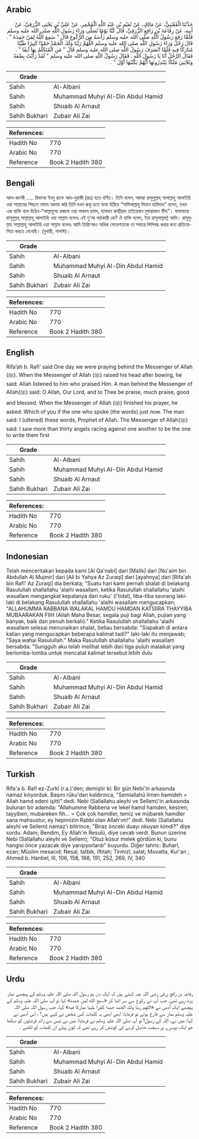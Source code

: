 ## Arabic


<div dir="rtl" lang="ar" style={{fontSize:'larger',backgroundColor:'#f8f9fa',padding:20}}>
حَدَّثَنَا الْقَعْنَبِيُّ، عَنْ مَالِكٍ، عَنْ نُعَيْمِ بْنِ عَبْدِ اللَّهِ الْمُجْمِرِ، عَنْ عَلِيِّ بْنِ يَحْيَى الزُّرَقِيِّ، عَنْ أَبِيهِ، عَنْ رِفَاعَةَ بْنِ رَافِعٍ الزُّرَقِيِّ، قَالَ كُنَّا يَوْمًا نُصَلِّي وَرَاءَ رَسُولِ اللَّهِ صلى الله عليه وسلم فَلَمَّا رَفَعَ رَسُولُ اللَّهِ صلى الله عليه وسلم رَأْسَهُ مِنَ الرُّكُوعِ قَالَ ‏"‏ سَمِعَ اللَّهُ لِمَنْ حَمِدَهُ ‏"‏ ‏.‏ قَالَ رَجُلٌ وَرَاءَ رَسُولِ اللَّهِ صلى الله عليه وسلم اللَّهُمَّ رَبَّنَا وَلَكَ الْحَمْدُ حَمْدًا كَثِيرًا طَيِّبًا مُبَارَكًا فِيهِ فَلَمَّا انْصَرَفَ رَسُولُ اللَّهِ صلى الله عليه وسلم قَالَ ‏"‏ مَنِ الْمُتَكَلِّمُ بِهَا آنِفًا ‏"‏ ‏.‏ فَقَالَ الرَّجُلُ أَنَا يَا رَسُولَ اللَّهِ ‏.‏ فَقَالَ رَسُولُ اللَّهِ صلى الله عليه وسلم ‏"‏ لَقَدْ رَأَيْتُ بِضْعَةً وَثَلاَثِينَ مَلَكًا يَبْتَدِرُونَهَا أَيُّهُمْ يَكْتُبُهَا أَوَّلَ ‏"‏ ‏.‏
</div>
<div style={{backgroundColor:'#f8f9fa',padding:20, marginBottom: 10}}><table> <thead> <tr> <th>Grade</th> <th></th> </tr> </thead> <tbody> <tr><td>Sahih</td><td>Al-Albani</td></tr><tr><td>Sahih</td><td>Muhammad Muhyi Al-Din Abdul Hamid</td></tr><tr><td>Sahih</td><td>Shuaib Al Arnaut</td></tr><tr><td>Sahih Bukhari</td><td>Zubair Ali Zai</td></tr></tbody></table><table> <thead> <tr> <th>References:</th> <th></th> </tr> </thead> <tbody><tr><td>Hadith No</td><td>770</td></tr><tr><td>Arabic No</td><td>770</td></tr><tr><td>Reference</td><td>Book 2 Hadith 380</td></tr></tbody></table></div>

## Bengali


<div dir="ltr" lang="bn" style={{fontSize:'larger',backgroundColor:'#f8f9fa',padding:20}}>
আল-কানবী ..... রিফাআ ইবনু রাফে আয-যুরাকী (রাঃ) হতে বর্ণিত। তিনি বলেন, আমরা রাসূলুল্লাহ্ সালাল্লাহু আলাইহি ওয়া সাল্লামের পিছনে নামায আদায় করি তিনি যখন রুকূ হতে মাথা উঠিয়ে “সামিআল্লাহু লিমান হামিদাহ” বলেন, তখন এক ব্যক্তি বলে উঠেন-“আল্লাহুম্মা রব্বানা ওয়া লাকাল হামদ, হামদান কাছীরান তাইয়েবান মুবারাকান ফীহ”। নামাযান্তে রাসূলুল্লহ্ সাল্লাল্লাহু আলাইহি ওয়া সাল্লাম বলেনঃ এই দু’আ পাঠকারী কে? ঐ ব্যক্তি বলেন, ইয়া রাসূলাল্লাহ্‌! আমি। রাসূলুল্লাহ সাল্লাল্লাহু আলাইহি ওয়া সাল্লাম বলেনঃ আমি তিরিশেরও অধিক ফেরেশতাকে তা সবাগ্রে লিপিবদ্ধ করার জন্য প্রতিযোগিতা করতে দেখেছি। (বুখারী, নাসাঈ)।
</div>
<div style={{backgroundColor:'#f8f9fa',padding:20, marginBottom: 10}}><table> <thead> <tr> <th>Grade</th> <th></th> </tr> </thead> <tbody> <tr><td>Sahih</td><td>Al-Albani</td></tr><tr><td>Sahih</td><td>Muhammad Muhyi Al-Din Abdul Hamid</td></tr><tr><td>Sahih</td><td>Shuaib Al Arnaut</td></tr><tr><td>Sahih Bukhari</td><td>Zubair Ali Zai</td></tr></tbody></table><table> <thead> <tr> <th>References:</th> <th></th> </tr> </thead> <tbody><tr><td>Hadith No</td><td>770</td></tr><tr><td>Arabic No</td><td>770</td></tr><tr><td>Reference</td><td>Book 2 Hadith 380</td></tr></tbody></table></div>

## English


<div dir="ltr" lang="en" style={{fontSize:'larger',backgroundColor:'#f8f9fa',padding:20}}>
Rifa’ah b. Rafi’ said:One day we were praying behind the Messenger of Allah (ﷺ). When the Messenger of Allah (ﷺ) raised his head after bowing, he said: Allah listened to him who praised Him. A man behind the Messenger of Allah(ﷺ) said: O Allah, Our Lord, and to Thee be praise, much praise, good and blessed. When the Messenger of Allah (ﷺ) finished his prayer, he asked: Which of you if the one who spoke (the words) just now. The man said: I (uttered) these words, Prophet of Allah. The Messenger of Allah(ﷺ) said: I saw more than thirty angels racing against one another to be the one to write them first
</div>
<div style={{backgroundColor:'#f8f9fa',padding:20, marginBottom: 10}}><table> <thead> <tr> <th>Grade</th> <th></th> </tr> </thead> <tbody> <tr><td>Sahih</td><td>Al-Albani</td></tr><tr><td>Sahih</td><td>Muhammad Muhyi Al-Din Abdul Hamid</td></tr><tr><td>Sahih</td><td>Shuaib Al Arnaut</td></tr><tr><td>Sahih Bukhari</td><td>Zubair Ali Zai</td></tr></tbody></table><table> <thead> <tr> <th>References:</th> <th></th> </tr> </thead> <tbody><tr><td>Hadith No</td><td>770</td></tr><tr><td>Arabic No</td><td>770</td></tr><tr><td>Reference</td><td>Book 2 Hadith 380</td></tr></tbody></table></div>

## Indonesian


<div dir="ltr" lang="id" style={{fontSize:'larger',backgroundColor:'#f8f9fa',padding:20}}>
Telah menceritakan kepada kami [Al Qa'nabi] dari [Malik] dari [Nu'aim bin Abdullah Al Mujmir] dari [Ali bi Yahya Az Zuraqi] dari [ayahnya] dari [Rifa'ah bin Rafi' Az Zuraqi] dia berkata; "Suatu hari kami pernah shalat di belakang Rasulullah shallallahu 'alaihi wasallam, ketika Rasulullah shallallahu 'alaihi wasallam mengangkat kepalanya dari ruku' (i'tidal), tiba-tiba seorang laki-laki di belakang Rasulullah shallallahu 'alaihi wasallam mengucapkan; "ALLAHUMMA RABBANA WALAKAL HAMDU HAMDAN KATSIIRA THAYYIBA MUBAARAKAN FIIH (Allah Maha Besar, segala puji bagi Allah, pujian yang banyak, baik dan penuh berkah)." Ketika Rasulullah shallallahu 'alaihi wasallam selesai menunaikan shalat, beliau bersabda: "Siapakah di antara kalian yang mengucapkan beberapa kalimat tadi?" laki-laki itu menjawab; "Saya wahai Rasulullah." Maka Rasulullah shallallahu 'alaihi wasallam bersabda: "Sungguh aku telah melihat lebih dari tiga puluh malaikat yang berlomba-lomba untuk mencatat kalimat tersebut lebih dulu
</div>
<div style={{backgroundColor:'#f8f9fa',padding:20, marginBottom: 10}}><table> <thead> <tr> <th>Grade</th> <th></th> </tr> </thead> <tbody> <tr><td>Sahih</td><td>Al-Albani</td></tr><tr><td>Sahih</td><td>Muhammad Muhyi Al-Din Abdul Hamid</td></tr><tr><td>Sahih</td><td>Shuaib Al Arnaut</td></tr><tr><td>Sahih Bukhari</td><td>Zubair Ali Zai</td></tr></tbody></table><table> <thead> <tr> <th>References:</th> <th></th> </tr> </thead> <tbody><tr><td>Hadith No</td><td>770</td></tr><tr><td>Arabic No</td><td>770</td></tr><tr><td>Reference</td><td>Book 2 Hadith 380</td></tr></tbody></table></div>

## Turkish


<div dir="ltr" lang="tr" style={{fontSize:'larger',backgroundColor:'#f8f9fa',padding:20}}>
Rifa'a b. Rafi ez-Zurkî (r.a.)'den; demiştir ki: Bir gün Nebi'in arkasında namaz kılıyorduk. Başını rüku'dan kaldırınca, "Semiallahü limen hamideh = Allah hamd edeni işitti" dedi. Nebi (Sallallahu aleyhi ve Sellem)'in arkasında bulunan bir adamda: "Allahumme Rabbena ve lekel hamd hamden, kesiren, tayyiben, mubareken fih... = Çok çok hamdler, temiz ve mübarek hamdler sana mahsustur, ey hepimizin Rabbi olan Allah'ım!" dedi. Nebi (Sallallahu aleyhi ve Sellem) namaz'ı bitirince; "Biraz önceki duayı okuyan kimdi?" diye sordu. Adam; Bendim, Ey Allah'ın Resulü, diye cevab verdi. Bunun üzerine Nebi (Sallallahu aleyhi ve Sellem); "Otuz küsur melek gördüm ki, bunu hangisi önce yazacak diye yarışıyorlardı" buyurdu. Diğer tahric: Buharî, ezan; Müslim mesacıd; Nesaî, tatbik, iftıtah; Tirmizî, salat; Muvatta, Kur'an ; Ahmed b. Hanbel, III, 106, 158, 188, 191, 252, 269, IV, 340
</div>
<div style={{backgroundColor:'#f8f9fa',padding:20, marginBottom: 10}}><table> <thead> <tr> <th>Grade</th> <th></th> </tr> </thead> <tbody> <tr><td>Sahih</td><td>Al-Albani</td></tr><tr><td>Sahih</td><td>Muhammad Muhyi Al-Din Abdul Hamid</td></tr><tr><td>Sahih</td><td>Shuaib Al Arnaut</td></tr><tr><td>Sahih Bukhari</td><td>Zubair Ali Zai</td></tr></tbody></table><table> <thead> <tr> <th>References:</th> <th></th> </tr> </thead> <tbody><tr><td>Hadith No</td><td>770</td></tr><tr><td>Arabic No</td><td>770</td></tr><tr><td>Reference</td><td>Book 2 Hadith 380</td></tr></tbody></table></div>

## Urdu


<div dir="rtl" lang="ur" style={{fontSize:'larger',backgroundColor:'#f8f9fa',padding:20}}>
رفاعہ بن رافع زرقی رضی اللہ عنہ کہتے ہیں کہ ایک دن ہم رسول اللہ صلی اللہ علیہ وسلم کے پیچھے نماز پڑھ رہے تھے، جب آپ نے رکوع سے سر اٹھا کر «سمع الله لمن حمده» کہا تو آپ صلی اللہ علیہ وسلم کے پیچھے ایک آدمی نے «اللهم ربنا ولك الحمد حمدا كثيرا طيبا مباركا فيه» کہا، جب رسول اللہ صلی اللہ علیہ وسلم نماز سے فارغ ہوئے تو فرمایا: ابھی ابھی یہ کلمات کس شخص نے کہے ہیں؟ ، اس آدمی نے کہا: میں نے، اللہ کے رسول! تو آپ صلی اللہ علیہ وسلم نے فرمایا: میں نے تیس سے زائد فرشتوں کو دیکھا جو ایک دوسرے پر سبقت حاصل کرنے کی کوشش کر رہے تھے کہ کون پہلے ان کلمات کو لکھے ۔
</div>
<div style={{backgroundColor:'#f8f9fa',padding:20, marginBottom: 10}}><table> <thead> <tr> <th>Grade</th> <th></th> </tr> </thead> <tbody> <tr><td>Sahih</td><td>Al-Albani</td></tr><tr><td>Sahih</td><td>Muhammad Muhyi Al-Din Abdul Hamid</td></tr><tr><td>Sahih</td><td>Shuaib Al Arnaut</td></tr><tr><td>Sahih Bukhari</td><td>Zubair Ali Zai</td></tr></tbody></table><table> <thead> <tr> <th>References:</th> <th></th> </tr> </thead> <tbody><tr><td>Hadith No</td><td>770</td></tr><tr><td>Arabic No</td><td>770</td></tr><tr><td>Reference</td><td>Book 2 Hadith 380</td></tr></tbody></table></div>